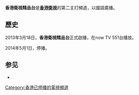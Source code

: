 {{lead section|time=2014-03-28T16:22:28+00:00}}
{{unreferenced|time=2014-03-28T16:22:28+00:00}}
{{頻道資訊
| 頻道名稱         = 香港卫视精品台
| 所屬國家或地區   = 
| 總部所在         = 
| 播放地區         = 
| 開播日期         = 2013年3月18日
| 停播日期         = 2014年5月1日
| 頻道類別         = 
| 收視率           = 
| 收視率調查時間   = 
| 收視率資料來源   = 
| 頻道口號         = 
| 擁有者           = 
| 持股者           = 
| 前頻道名稱       = 
| 被取代名稱       = 
| 集團同類頻道     = 
| 重播服務頻道     = 
| 頻道官方網站     = 
| 備註             = 
}}
'''香港衛視精品台'''是'''[[香港衛視|香港衛視]]'''的第二主打頻道，以國語廣播。

== 歷史==
2013年3月18日，'''香港衛視精品台'''正式啟播，在now TV 551台播放。

2014年5月1日，停播。

== 参见 ==
* {{Sinaweibo|3109242217}}

[[Category:香港已停播的電視頻道|Category:香港已停播的電視頻道]]